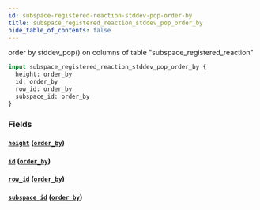 ```yaml
---
id: subspace-registered-reaction-stddev-pop-order-by
title: subspace_registered_reaction_stddev_pop_order_by
hide_table_of_contents: false
---
```


order by stddev_pop() on columns of table "subspace_registered_reaction"

```graphql
input subspace_registered_reaction_stddev_pop_order_by {
  height: order_by
  id: order_by
  row_id: order_by
  subspace_id: order_by
}
```

### Fields

#### [`height`](#) ([`order_by`](../enums/order-by))

#### [`id`](#) ([`order_by`](../enums/order-by))

#### [`row_id`](#) ([`order_by`](../enums/order-by))

#### [`subspace_id`](#) ([`order_by`](../enums/order-by))
